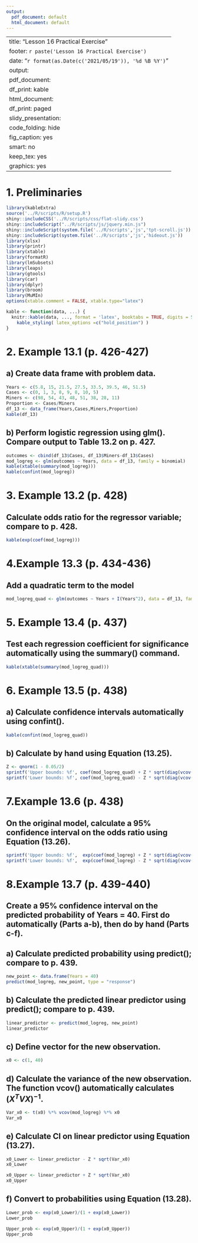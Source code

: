 ```yaml
---
output:
  pdf_document: default
  html_document: default
---
```

---
title: "Lesson 16 Practical Exercise"
footer: `r paste('Lesson 16 Practical Exercise')`
date: "`r format(as.Date(c('2021/05/19')), '%d %B %Y')`"
output:
  pdf_document:
    df_print: kable
  html_document:
    df_print: paged
  slidy_presentation:
    code_folding: hide
    fig_caption: yes
    smart: no
keep_tex: yes
graphics: yes
---

# 1. Preliminaries

```r
library(kableExtra)
source('../R/scripts/R/setup.R')
shiny::includeCSS('../R/scripts/css/flat-slidy.css')
shiny::includeScript("../R/scripts/js/jquery.min.js")
shiny::includeScript(system.file('../R/scripts','js','tpt-scroll.js'))
shiny::includeScript(system.file('../R/scripts','js','hideout.js'))
library(xlsx)
library(printr)
library(xtable)
library(formatR)
library(lmSubsets)
library(leaps)
library(gtools)
library(car)
library(dplyr)
library(broom)
library(MuMIn)
options(xtable.comment = FALSE, xtable.type="latex")
```

```r
kable <- function(data, ...) {
  knitr::kable(data, ..., format = 'latex', booktabs = TRUE, digits = 5, align = 'c') %>% 
    kable_styling( latex_options =c("hold_position") )
}
```

# 2. Example 13.1 (p. 426-427)
## a) Create data frame with problem data.

```r
Years <- c(5.8, 15, 21.5, 27.5, 33.5, 39.5, 46, 51.5)
Cases <- c(0, 1, 3, 8, 9, 8, 10, 5)
Miners <- c(98, 54, 43, 48, 51, 38, 28, 11)
Proportion <- Cases/Miners
df_13 <- data_frame(Years,Cases,Miners,Proportion)
kable(df_13)
```

## b) Perform logistic regression using glm(). Compare output to Table 13.2 on p. 427.

```r
outcomes <- cbind(df_13$Cases, df_13$Miners-df_13$Cases)
mod_logreg <- glm(outcomes ~ Years, data = df_13, family = binomial)
kable(xtable(summary(mod_logreg)))
kable(confint(mod_logreg))
```

# 3. Example 13.2 (p. 428)
## Calculate odds ratio for the regressor variable; compare to p. 428. 
```r
kable(exp(coef(mod_logreg)))
```

# 4.Example 13.3 (p. 434-436)
## Add a quadratic term to the model

```r
mod_logreg_quad <- glm(outcomes ~ Years + I(Years^2), data = df_13, family = binomial)
```

# 5. Example 13.4 (p. 437)
## Test each regression coefficient for significance automatically using the summary() command.

```r
kable(xtable(summary(mod_logreg_quad)))
```

# 6. Example 13.5 (p. 438) ###
## a) Calculate confidence intervals automatically using confint().

```r
kable(confint(mod_logreg_quad))
```

## b) Calculate by hand using Equation (13.25).

```r
Z <- qnorm(1 - 0.05/2)
sprintf('Upper bounds: %f', coef(mod_logreg_quad) + Z * sqrt(diag(vcov(mod_logreg_quad))) )
sprintf('Lower bounds: %f', coef(mod_logreg_quad) - Z * sqrt(diag(vcov(mod_logreg_quad))) )
```

# 7.Example 13.6 (p. 438)
## On the original model, calculate a 95% confidence interval on the odds ratio using Equation (13.26).

```r
sprintf('Upper bounds: %f',  exp(coef(mod_logreg) + Z * sqrt(diag(vcov(mod_logreg)))) )
sprintf('Lower bounds: %f',  exp(coef(mod_logreg) - Z * sqrt(diag(vcov(mod_logreg)))) )
```

# 8.Example 13.7 (p. 439-440)
## Create a 95% confidence interval on the predicted probability of Years = 40. First do automatically (Parts a-b), then do by hand (Parts c-f).

## a) Calculate predicted probability using predict(); compare to p. 439.

```r
new_point <- data.frame(Years = 40)
predict(mod_logreg, new_point, type = "response")
```

## b) Calculate the predicted linear predictor using predict(); compare to p. 439.

```r
linear_predictor <- predict(mod_logreg, new_point)
linear_predictor
```

## c) Define vector for the new observation.

```r
x0 <- c(1, 40)
```

## d) Calculate the variance of the new observation. The function vcov() automatically calculates $(X^TVX)^{-1}$. 

```r
Var_x0 <- t(x0) %*% vcov(mod_logreg) %*% x0
Var_x0
```

## e) Calculate CI on linear predictor using Equation (13.27).

```r
x0_Lower <- linear_predictor - Z * sqrt(Var_x0)
x0_Lower

x0_Upper <- linear_predictor + Z * sqrt(Var_x0)
x0_Upper
```

## f) Convert to probabilities using Equation (13.28).

```r
Lower_prob <- exp(x0_Lower)/(1 + exp(x0_Lower))
Lower_prob

Upper_prob <- exp(x0_Upper)/(1 + exp(x0_Upper))
Upper_prob
```
